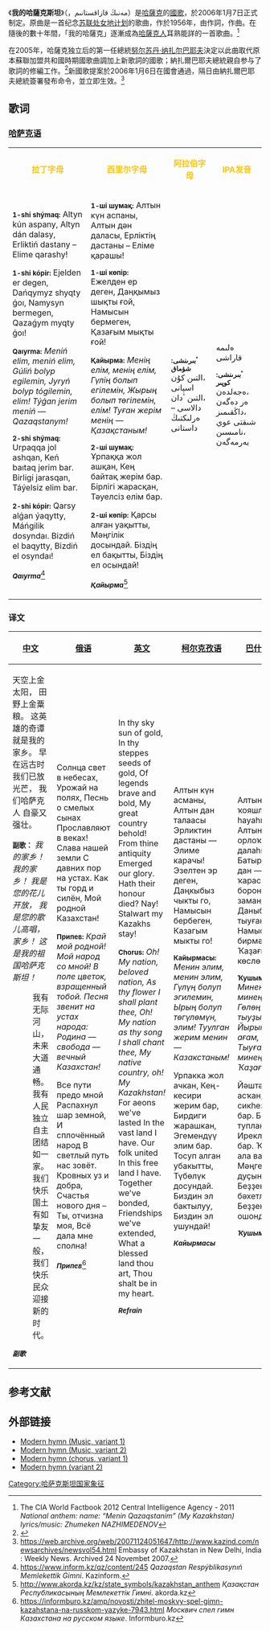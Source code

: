 {{Infobox Anthem
|title         =Менің Қазақстаным
|transcription =Meniñ Qazaqstanım
|chinese_title = 我的哈薩克斯坦
|alt_title     = 我的哈薩克
|prefix        = 国歌
|country       = {{KAZ}}
|image = Kazakhstan National Anthem.png
|composer      = {{link-kk|舍姆希·卡爾達雅科夫|Шәмші Қалдаяқов}}
|author        = {{link-kk|居梅肯·薩布呂勒·納日伊梅德耶諾夫|Жұмекен Сабырұлы Нәжімеденов|居梅肯·納日伊梅德耶諾夫}}<br>[[纳扎尔巴耶夫|紐爾絮丹·納扎爾巴耶夫]]
|adopted       = 2006年1月7日
|until         =
|sound         = Kazakhstan 2006.ogg
|sound_title   =我的哈薩克
}}
{{Anthem History
| Nation = 哈萨克斯坦
| Flag = Flag of Kazakhstan.svg
| Year1 = 1945 - 1992
| Name1 = [[哈萨克苏维埃社会主义共和国国歌|哈萨克苏维埃社会主义共和国国歌]]
| Year2 = 1992 - 2006
| Name2 = [[哈萨克斯坦共和国国歌|哈萨克斯坦共和国国歌]]
| Year3 = 2006 -
| Name3 = [[我的哈萨克|我的哈萨克]]
}}
《'''我的哈薩克斯坦'''》（{{lang-kk|'''Менің Қазақстаным'''}}，مەنىڭ قازاقستانىم）是[[哈萨克斯坦|哈薩克]]的[[国歌|國歌]]，於2006年1月7日正式制定。原曲是一首纪念[[苏联|苏联]][[处女地计划|处女地计划]]的歌曲，作於1956年，由{{lang|kk|Жұмекен Нәжімеденов}}作詞，{{lang|kk|Шәмші Қалдаяқов}}作曲。在隨後的數十年間，「我的哈薩克」逐漸成為[[哈薩克族|哈薩克人]]耳熟能詳的一首歌曲。<ref>The CIA World Factbook 2012 Central Intelligence Agency - 2011 ''National anthem: name: “Menin Qazaqstanim” (My Kazakhstan) lyrics/music: Zhumeken NAZHIMEDENOV''</ref>

在2005年，哈薩克独立后的第一任總統[[努尔苏丹·纳扎尔巴耶夫|努尔苏丹·纳扎尔巴耶夫]]決定以此曲取代原本蘇聯加盟共和國時期國歌曲調加上新歌詞的國歌；納扎爾巴耶夫總統親自参与了歌詞的修編工作。<ref>{{cite web|url=http://www.kyzmet.kz/?lang=ru&id_1=45|title=Агентство Республики Казахстан по делам государственной службы|date=2006|access-date=13 May 2007|url-status=bot: unknown|archive-url=https://web.archive.org/web/20070513170602/http://www.kyzmet.kz/?lang=ru&id_1=45|archive-date=13 May 2007}}</ref>新國歌提案於2006年1月6日在國會通過，隔日由納扎爾巴耶夫總統簽署發布命令，並立即生效。<ref>https://web.archive.org/web/20071124051647/http://www.kazind.com/newsarchives/newsvol54.html Embassy of Kazakhstan in New Delhi, India : Weekly News. Archived 24 Novembet 2007.</ref>

==歌词==
===[[哈萨克语|哈萨克语]]===
{|class="wikitable" style="text-align:center;"
|bgcolor="#00AFCA"|<div style="display:inline;color:#FEC50C"><center>'''拉丁字母'''</center></div>
|bgcolor="#00AFCA"|<div style="display:inline;color:#FEC50C"><center>'''西里尔字母'''</center></div>
|bgcolor="#00AFCA"|<div style="display:inline;color:#FEC50C"><center>'''阿拉伯字母'''</center></div>
|bgcolor="#00AFCA"|<div style="display:inline;color:#FEC50C"><center>'''IPA发音'''</center></div>
|-
|<poem><small>'''1-shi shýmaq:'''</small>
Altyn kún aspany,
Altyn dán dalasy,
Erliktiń dastany –
Elime qarashy!

<small>'''1-shi kópir:'''</small>
Ejelden er degen,
Dańqymyz shyqty ǵoı,
Namysyn bermegen,
Qazaǵym myqty ǵoı!

<small>'''Qaıyrma:'''</small>
''Meniń elim, meniń elim,''
''Gúliń bolyp egilemin,''
''Jyryń bolyp tógilemin, elim!''
''Týǵan jerim meniń — Qazaqstanym!''

<small>'''2-shi shýmaq:'''</small>
Urpaqqa jol ashqan,
Keń baıtaq jerim bar.
Birligi jarasqan,
Táýelsiz elim bar.

<small>'''2-shi kópir:'''</small>
Qarsy alǵan ýaqytty,
Máńgilik dosyndaı.
Bizdiń el baqytty,
Bizdiń el osyndaı!

<small>'''''Qaıyrma'''''</small><ref>https://www.inform.kz/qz/content/245 {{Wayback|url=https://www.inform.kz/qz/content/245 |date=20210122001738 }} ''Qazaqstan Respýblikasynıń Memlekettik Gimni''. Kazinform.</ref></poem>
|<poem><small>'''1-ші шумақ:'''</small>
Алтын күн аспаны,
Алтын дән даласы,
Ерліктің дастаны –
Еліме қарашы!

<small>'''1-ші көпір:'''</small>
Ежелден ер деген,
Даңқымыз шықты ғой,
Намысын бермеген,
Қазағым мықты ғой!

<small>'''Қайырма:'''</small>
''Менің елім, менің елім,''
''Гүлің болып егілемін,''
''Жырың болып төгілемін, елім!''
''Туған жерім менің — Қазақстаным!''

<small>'''2-ші шумақ:'''</small>
Ұрпаққа жол ашқан,
Кең байтақ жерім бар.
Бірлігі жарасқан,
Тәуелсіз елім бар.

<small>'''2-ші көпір:'''</small>
Қарсы алған уақытты,
Мәңгілік досындай.
Біздің ел бақытты,
Біздің ел осындай!

<small>'''''Қайырма'''''</small><ref>http://www.akorda.kz/kz/state_symbols/kazakhstan_anthem {{Wayback|url=http://www.akorda.kz/kz/state_symbols/kazakhstan_anthem |date=20210128202144 }} ''Қазақстан Республикасының Мемлекеттік Гимні''. akorda.kz</ref></poem>
|<poem><small>''':ٴبىرىنشى شۋماق'''</small>
،التىن كۇن اسپانى
،التىن ٴدان دالاسى
– ەرلىكتىڭ داستانى
!ەلىمە قاراشى

<small>''':ٴبىرىنشى كوپىر'''</small>
،ەجەلدەن ەر دەگەن
،داڭقىمىز شىقتى عوي
،نامىسىن بەرمەگەن
!قازاعىم مىقتى عوي

<small>''':قايىرما'''</small>
''،مەنىڭ ەلىم، مەنىڭ ەلىم''
''،گۇلىڭ بولىپ ەگىلەمىن''
''!جىرىڭ بولىپ توگىلەمىن، ەلىم''
''!تۋعان جەرىم مەنىڭ — قازاقستانىم''

<small>''':ەكىنشى شۋماق'''</small>
،ۇرپاققا جول اشقان 
.كەڭ بايتاق جەرىم بار 
،بىرلىگى جاراسقان 
.تاۋەلسىز ەلىم بار

<small>''':ەكىنشى كوپىر'''</small>
،قارسى العان ۋاقىتتى
.ماڭگىلىك دوسىنداي 
،بىزدىڭ ەل باقىتتى 
!بىزدىڭ ەل وسىنداي

<small>'''''قايىرما'''''</small></poem>
|<poem>{{lang|kk-ipa|<small>'''[bɪɾɪnˈɕɪ ɕʊwˈmɑq]'''</small>
[ɑɫˈtən kʰʉn ɑspɑˈnə ǀ]
[ɑɫˈtən dæn dɑɫɑˈsə ǀ]
[jɪrlɪkˈtɪŋ dɑstɑˈnə ǀ]
[jɪlɪˈmjɪ qʰɑɾɑˈɕə ǁ]

<small>'''[bɪɾɪnˈɕɪ kʰœ̝ˈpɪɾ]'''</small>
[jɪʑjɪlˈdjɪn jɪɾ djɪˈɡjɪn ǀ]
[dɑɴqəˈməz ɕəqˈtə ʁo̞j ǁ]
[nɑməˈsən bjɪɾmjɪˈɡjɪn ǀ]
[qʰɑzɑˈʁəm məqˈtə ʁo̞j ǁ]

<small>'''[qʰɑjəɾˈmɑ]'''</small>
[mjɪˈnɪŋ jɪˈlɪm ǀ mjɪˈnɪŋ jɪˈlɪm ǀ]
[ɡʉˈlɪŋ bo̞ˈɫəp ǀ jɪɣɪljɪˈmɪn ǀ]
[ʑəˈɾəɴ bo̞ˈɫəp tʰœ̝ɣɪlˈjɪmɪn ǀ jɪˈlɪm ǁ]
[tʰʊwˈʁɑn ʑjɪˈɾɪm mjɪˈnɪŋ ǀ qʰɑzɑqˈstɑnəm ǁ]

<small>'''[jɪkɪnˈɕɪ ɕʊwˈmɑq]'''</small>
[ʊɾpɑqˈqɑ ʑo̞ɫ ɑɕˈqɑn ǀ]
[kʰjɪŋ bɑjˈtɑq ʑjɪˈɾɪm bɑɾ ǁ]
[bɪrlɪˈɣɪ ʑɑɾɑsˈqɑn ǀ]
[tʰæwjɪlˈsɪz jɪˈlɪm bɑɾ ǁ]

<small>'''[jɪkɪnˈɕɪ kʰœ̝ˈpɪɾ]'''</small>
[qʰɑɾˌsɑʟ̠ˈʁɑn wɑχətˈtə ǀ]
[mæŋgɪˈlɪk do̞sənˈdɑj ǁ]
[bɪzˈdɪŋ jɪl bɑχətˈtə ǀ]
[bɪzˈdɪŋ jɪl wo̞sənˈdɑj ǁ]

<small>'''''[qʰɑjəɾˈmɑ]'''''</small>}}</poem>
|}

=== 译文 ===
{|class="wikitable" style="text-align:center"
|-
![[中文|中文]]!![[俄语|俄语]]!![[英文|英文]]!![[柯尔克孜语|柯尔克孜语]]!![[巴什基尔语|巴什基尔语]]
|-
|<poem>天空上金太阳，
田野上金粟粮。
这英雄的奇谭
就是我的家乡。
早在远古时
我们已放光芒，
我们哈萨克人
自豪又强壮。

<small>'''副歌：'''</small>
''我的家乡！我的家乡！''
''我是您的花儿开放，''
''我是您的歌儿高唱，家乡！''
''这是我的祖国哈萨克斯坦！''

:我有无际河山，
:未来大道通畅。
:我有人民独立
:自主团结如一家。
:我们快乐国土
:有如挚友一般，
:我们快乐民众
:迎接新的时代。

<small>'''''副歌'''''</small></poem>
|<poem>Солнца свет в небесах,
Урожай на полях,
Песнь о смелых сынах
Прославляют в веках!
Слава нашей земли
С давних пор на устах.
Как ты горд и силён,
Мой родной Казахстан!

<small>'''Припев:'''</small>
''Край мой родной! Мой народ со мной!''
''В поле цветок, взращенный тобой.''
''Песня звенит на устах народа:''
''Родина — свобода — вечный Казахстан!''

Все пути предо мной
Распахнул шар земной,
И сплочённый народ
В светлый путь нас зовёт.
Кровных уз и добра,
Счастья нового дня –
Ты, отчизна моя,
Всё дала мне сполна!

<small>'''''Припев'''''</small><ref>https://informburo.kz/amp/novosti/zhitel-moskvy-spel-gimn-kazahstana-na-russkom-yazyke-7943.html {{Wayback|url=https://informburo.kz/amp/novosti/zhitel-moskvy-spel-gimn-kazahstana-na-russkom-yazyke-7943.html |date=20210223121134 }} ''Москвич спел гимн Казахстана на русском языке''. Informburo.kz</ref></poem>
|<poem>In thy sky sun of gold,
In thy steppes seeds of gold,
Of legends brave and bold,
My great country behold!
From thine antiquity
Emerged our glory.
Hath their honour died? Nay!
Stalwart my Kazakhs stay!

<small>'''Chorus:'''</small>
''Oh! My nation, beloved nation,''
''As thy flower I shall plant thee,''
''Oh! My nation as thy song I shall chant thee,''
''My native country, oh! My Kazakhstan!''
For aeons we've lasted
In the vast land I have.
Our folk united
In this free land I have.
Together we've bonded,
Friendships we've extended,
What a blessed land thou art,
Thou shalt be in my heart.

<small>'''''Refrain'''''</small></poem>
|<poem>Алтын күн асманы,
Алтын дан талаасы
Эрликтин дастаны —
Элиме карачы!
Эзелтен эр деген,
Даңкыбыз чыкты го,
Намысын бербеген,
Казагым мыкты го!
 
<small>'''Кайырмасы:'''</small>
''Менин элим, менин элим,''
''Гүлүң болуп эгилемин,''
''Ырың болуп төгүлөмүн, элим!''
''Туулган жерим менин — Казакстаным!''
 
Урпакка жол ачкан,
Кең-кесири жерим бар,
Бирдиги жарашкан,
Эгемендүү элим бар.
Тосуп алган убакытты,
Түбөлүк досундай.
Биздин эл бактылуу,
Биздин эл ушундай!

<small>'''''Кайырмасы'''''</small></poem>
|<poem>Алтын ҡояшлы һауаһы,
Алтын орлоҡло далаһы,
Батырлыҡҡа дан —
Илемә ҡарасы!
Бик борон заманда
Даныбыҙ тыуған бит.
Намыҫын бирмәгән,
Ҡаҙағым көслө гел!
 
<small>'''Ҡушымта:'''</small>
''Минең илем, минең илем,''
''Гөлөң булып тыуҙым,''
''Йырың булып ағам, илем!''
''Тыуған ерем минең – Ҡаҙағстаным!''
 
Йәштәргә юл асҡан,
Киң сикһеҙ ерем бар.
Берлеккә тупланған,
Ирекле илем бар.
Ҡаршы ала ваҡытты,
Мәңгелек дуҫындай.
Беҙҙең ил бәхетле,
Беҙҙең ил ошондай!

<small>'''''Ҡушымта'''''</small></poem>
|}

== 参考文献 ==
{{Reflist|2}}

==外部链接==
{{Wikisource|Translation:我的哈薩克}}
* [http://www.youtube.com/watch?v=Q89i8T_kIUE&feature=related Modern hymn (Music, variant 1)] {{Wayback|url=http://www.youtube.com/watch?v=Q89i8T_kIUE&feature=related |date=20200217145017 }}
* [http://www.youtube.com/watch?v=ayYCNHCf4s0&feature=related Modern hymn (Music, variant 2)] {{Wayback|url=http://www.youtube.com/watch?v=ayYCNHCf4s0&feature=related |date=20160417073924 }}
* [http://www.youtube.com/watch?v=s0tNRKV5DD8&feature=related Modern hymn (chorus, variant 1)] {{Wayback|url=http://www.youtube.com/watch?v=s0tNRKV5DD8&feature=related |date=20151220144502 }}
* [http://www.youtube.com/watch?v=vIt4d54tNrE&feature=related Modern hymn (variant 2)] {{Wayback|url=http://www.youtube.com/watch?v=vIt4d54tNrE&feature=related |date=20200210090942 }}

{{亞洲各国家和地區国歌}}
{{歐洲各国家和地區国歌}}

[[Category:哈萨克斯坦国家象征|Category:哈萨克斯坦国家象征]]